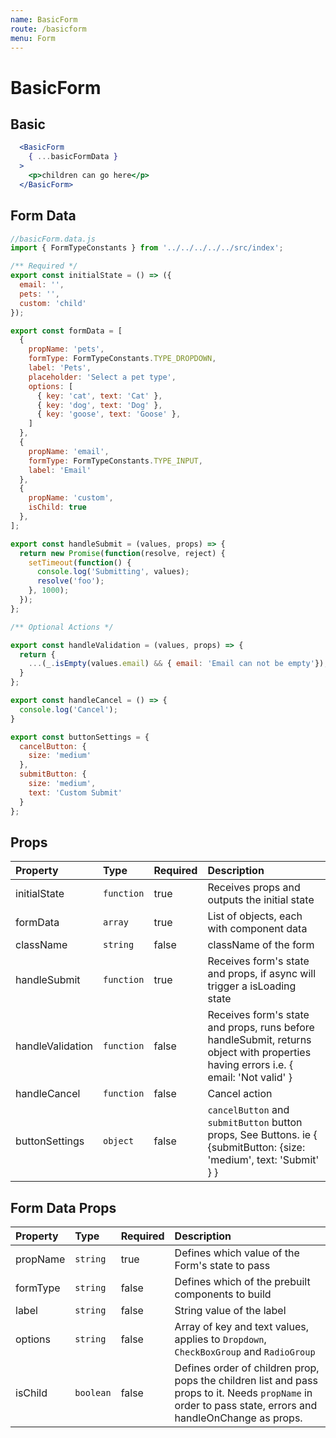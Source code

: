 ```yaml
---
name: BasicForm
route: /basicform
menu: Form
---
```


# BasicForm


## Basic

<BasicFormContainer />

```jsx
  <BasicForm
    { ...basicFormData }
  >
    <p>children can go here</p>
  </BasicForm>
```

## Form Data

```jsx
//basicForm.data.js
import { FormTypeConstants } from '../../../../../src/index';

/** Required */
export const initialState = () => ({
  email: '',
  pets: '',
  custom: 'child'
});

export const formData = [
  {
    propName: 'pets',
    formType: FormTypeConstants.TYPE_DROPDOWN,
    label: 'Pets',
    placeholder: 'Select a pet type',
    options: [
      { key: 'cat', text: 'Cat' },
      { key: 'dog', text: 'Dog' },
      { key: 'goose', text: 'Goose' },
    ]
  },
  {
    propName: 'email',
    formType: FormTypeConstants.TYPE_INPUT,
    label: 'Email'
  },
  {
    propName: 'custom',
    isChild: true
  },
];

export const handleSubmit = (values, props) => {
  return new Promise(function(resolve, reject) {
    setTimeout(function() {
      console.log('Submitting', values);
      resolve('foo');
    }, 1000);
  });
};

/** Optional Actions */

export const handleValidation = (values, props) => {
  return {
    ...(_.isEmpty(values.email) && { email: 'Email can not be empty'}),
  }
};

export const handleCancel = () => {
  console.log('Cancel');
}

export const buttonSettings = {
  cancelButton: {
    size: 'medium'
  },
  submitButton: {
    size: 'medium',
    text: 'Custom Submit'
  }
};
```

## Props

| Property | Type | Required | Description |
| :------- | :--- | :------- |  :---------- |
| initialState    | `function` | true | Receives props and outputs the initial state |
| formData    | `array` | true   | List of objects, each with component data |
| className    | `string` | false   | className of the form |
| handleSubmit    | `function` | true   | Receives form's state and props, if async will trigger a isLoading state |
| handleValidation | `function` | false | Receives form's state and props, runs before handleSubmit, returns object with properties having errors i.e. { email: 'Not valid' }|
| handleCancel | `function` | false | Cancel action |
| buttonSettings    | `object` | false  | `cancelButton` and  `submitButton` button props, See Buttons. ie { {submitButton: {size: 'medium', text: 'Submit' } }|

## Form Data Props
| Property | Type | Required | Description |
| :------- | :--- | :------- |  :---------- |
| propName    | `string` | true | Defines which value of the Form's state to pass |
| formType    | `string` | false | Defines which of the prebuilt components to build |
| label    | `string` | false | String value of the label |
| options    | `string` | false | Array of key and text values, applies to `Dropdown`, `CheckBoxGroup` and `RadioGroup` |
| isChild    | `boolean` | false | Defines order of children prop, pops the children list and pass props to it. Needs `propName` in order to pass state, errors and handleOnChange as props.|
